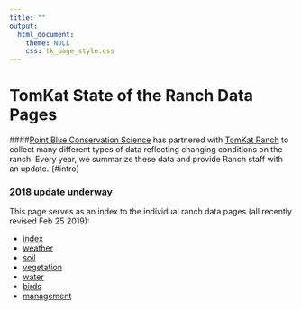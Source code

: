 ```yaml
---
title: ""
output: 
  html_document:
    theme: NULL
    css: tk_page_style.css
---
```


TomKat State of the Ranch Data Pages
=========================
####[Point Blue Conservation Science](http://www.pointblue.org) has partnered with [TomKat Ranch](https://tomkatranch.org) to collect many different types of data reflecting changing conditions on the ranch. Every year, we summarize these data and provide Ranch staff with an update. {#intro}

### 2018 update underway

This page serves as an index to the individual ranch data pages (all recently revised Feb 25 2019):

* [index](index.html)
* [weather](weather.html) 
* [soil](soil.html) 
* [vegetation](vegetation.html) 
* [water](stream.html) 
* [birds](birds.html) 
* [management](mgmt.html)